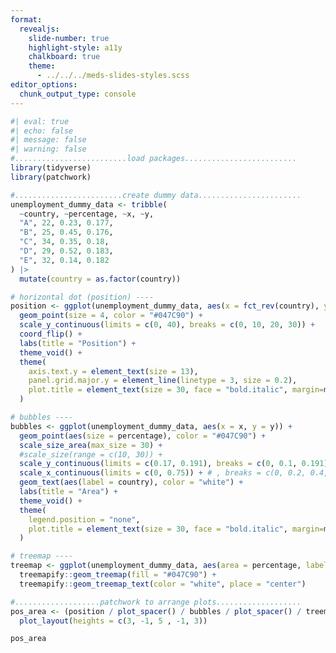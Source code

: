 ```yaml
---
format: 
  revealjs:
    slide-number: true
    highlight-style: a11y
    chalkboard: true
    theme: 
      - ../../../meds-slides-styles.scss
editor_options: 
  chunk_output_type: console
---
```


```r
#| eval: true
#| echo: false
#| message: false
#| warning: false
#.........................load packages.........................
library(tidyverse)
library(patchwork)

#........................create dummy data.......................
unemployment_dummy_data <- tribble(
  ~country, ~percentage, ~x, ~y,
  "A", 22, 0.23, 0.177,
  "B", 25, 0.45, 0.176,
  "C", 34, 0.35, 0.18,
  "D", 29, 0.52, 0.183,
  "E", 32, 0.14, 0.182
) |>
  mutate(country = as.factor(country))

# horizontal dot (position) ----
position <- ggplot(unemployment_dummy_data, aes(x = fct_rev(country), y = percentage)) +
  geom_point(size = 4, color = "#047C90") +
  scale_y_continuous(limits = c(0, 40), breaks = c(0, 10, 20, 30)) +
  coord_flip() +
  labs(title = "Position") +
  theme_void() +
  theme(
    axis.text.y = element_text(size = 13),
    panel.grid.major.y = element_line(linetype = 3, size = 0.2),
    plot.title = element_text(size = 30, face = "bold.italic", margin=margin(0,0,10,0))
  )

# bubbles ----
bubbles <- ggplot(unemployment_dummy_data, aes(x = x, y = y)) +
  geom_point(aes(size = percentage), color = "#047C90") +
  scale_size_area(max_size = 30) +
  #scale_size(range = c(10, 30)) +
  scale_y_continuous(limits = c(0.17, 0.191), breaks = c(0, 0.1, 0.191)) + # limits = c(0.17, 0.25),
  scale_x_continuous(limits = c(0, 0.75)) + # , breaks = c(0, 0.2, 0.4, 0.6, 0.8)
  geom_text(aes(label = country), color = "white") +
  labs(title = "Area") +
  theme_void() +
  theme(
    legend.position = "none",
    plot.title = element_text(size = 30, face = "bold.italic", margin=margin(0,0,10,0))
  )

# treemap ----
treemap <- ggplot(unemployment_dummy_data, aes(area = percentage, label = country)) +
  treemapify::geom_treemap(fill = "#047C90") +
  treemapify::geom_treemap_text(color = "white", place = "center")

#...................patchwork to arrange plots...................
pos_area <- (position / plot_spacer() / bubbles / plot_spacer() / treemap) +
  plot_layout(heights = c(3, -1, 5 , -1, 3))

pos_area 
```
